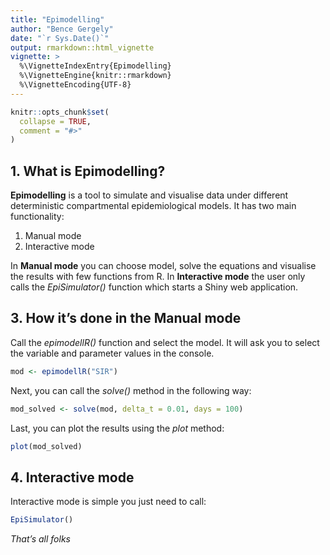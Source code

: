```yaml
---
title: "Epimodelling"
author: "Bence Gergely"
date: "`r Sys.Date()`"
output: rmarkdown::html_vignette
vignette: >
  %\VignetteIndexEntry{Epimodelling}
  %\VignetteEngine{knitr::rmarkdown}
  %\VignetteEncoding{UTF-8}
---
```


```r
knitr::opts_chunk$set(
  collapse = TRUE,
  comment = "#>"
)
```

## 1. What is Epimodelling?

<b>Epimodelling</b> is a tool to simulate and visualise data under different deterministic compartmental epidemiological models. It has two main functionality:

<ol>

<li>Manual mode</li>

<li>Interactive mode</li>

</ol>

In <b>Manual mode</b> you can choose model, solve the equations and visualise the results with few functions from R. In <b>Interactive mode</b> the user only calls the <i>EpiSimulator()</i> function which starts a Shiny web application.

## 3. How it's done in the Manual mode

Call the <i>epimodellR()</i> function and select the model. It will ask you to select the variable and parameter values in the console.

```r
mod <- epimodellR("SIR")
```

Next, you can call the <i>solve()</i> method in the following way:

```r
mod_solved <- solve(mod, delta_t = 0.01, days = 100)

```

Last, you can plot the results using the <i>plot</i> method:

```r
plot(mod_solved)

```

## 4. Interactive mode


Interactive mode is simple you just need to call:

```r
EpiSimulator()

```

<i>That's all folks</i> 
